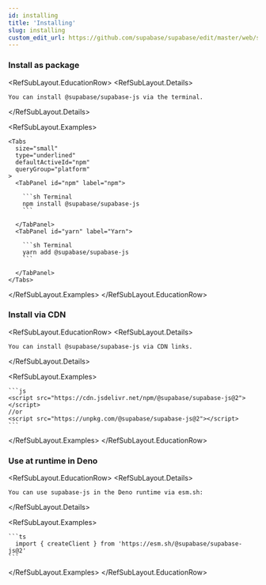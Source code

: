 ```yaml
---
id: installing
title: 'Installing'
slug: installing
custom_edit_url: https://github.com/supabase/supabase/edit/master/web/spec/supabase.yml
---
```


### Install as package

<RefSubLayout.EducationRow>
  <RefSubLayout.Details>

    You can install @supabase/supabase-js via the terminal.

  </RefSubLayout.Details>

  <RefSubLayout.Examples>

    <Tabs
      size="small"
      type="underlined"
      defaultActiveId="npm"
      queryGroup="platform"
    >
      <TabPanel id="npm" label="npm">

        ```sh Terminal
        npm install @supabase/supabase-js
        ```

      </TabPanel>
      <TabPanel id="yarn" label="Yarn">

        ```sh Terminal
        yarn add @supabase/supabase-js
        ```

      </TabPanel>
    </Tabs>

  </RefSubLayout.Examples>
</RefSubLayout.EducationRow>

### Install via CDN

<RefSubLayout.EducationRow>
  <RefSubLayout.Details>
    
    You can install @supabase/supabase-js via CDN links.

  </RefSubLayout.Details>

  <RefSubLayout.Examples>

    ```js
    <script src="https://cdn.jsdelivr.net/npm/@supabase/supabase-js@2"></script>
    //or
    <script src="https://unpkg.com/@supabase/supabase-js@2"></script>
    ```

  </RefSubLayout.Examples>
</RefSubLayout.EducationRow>

### Use at runtime in Deno

<RefSubLayout.EducationRow>
  <RefSubLayout.Details>
    
    You can use supabase-js in the Deno runtime via esm.sh:

  </RefSubLayout.Details>

  <RefSubLayout.Examples>

    ```ts
      import { createClient } from 'https://esm.sh/@supabase/supabase-js@2'
    ```

  </RefSubLayout.Examples>
</RefSubLayout.EducationRow>
